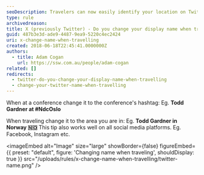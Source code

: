 ```yaml
---
seoDescription: Travelers can now easily identify your location on Twitter by changing your display name to reflect where you are in the world.
type: rule
archivedreason:
title: X (previously Twitter) - Do you change your display name when travelling?
guid: 487b3e3d-ade9-4487-9ea9-5220c4ec2424
uri: x-change-name-when-travelling
created: 2018-06-18T22:45:41.0000000Z
authors:
  - title: Adam Cogan
    url: https://ssw.com.au/people/adam-cogan
related: []
redirects:
  - twitter-do-you-change-your-display-name-when-travelling
  - change-your-twitter-name-when-travelling
---
```


When at a conference change it to the conference's hashtag:
Eg. **Todd Gardner at #NdcOslo**

When traveling change it to the area you are in:
Eg. **Todd Gardner in Norway 🇳🇴**
This tip also works well on all social media platforms. Eg. Facebook, Instagram etc.


<imageEmbed
  alt="Image"
  size="large"
  showBorder={false}
  figureEmbed={{
    preset: "default",
    figure: 'Changing name when traveling',
    shouldDisplay: true
  }}
  src="/uploads/rules/x-change-name-when-travelling/twitter-name.png"
/>